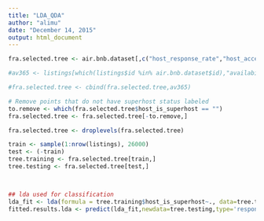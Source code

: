 ```yaml
---
title: "LDA_QDA"
author: "alimu"
date: "December 14, 2015"
output: html_document
---
```

```r

fra.selected.tree <- air.bnb.dataset[,c("host_response_rate","host_acceptance_rate","host_is_superhost","host_identity_verified","accommodates","bathrooms","bedrooms","beds","number_of_reviews","review_scores_rating","review_scores_cleanliness","review_scores_accuracy","review_scores_value","instant_bookable","reviews_per_month","distance_in_meters")]

#av365 <- listings[which(listings$id %in% air.bnb.dataset$id),"availability_365"]

#fra.selected.tree <- cbind(fra.selected.tree,av365)

# Remove points that do not have superhost status labeled
to.remove <- which(fra.selected.tree$host_is_superhost == "")
fra.selected.tree <- fra.selected.tree[-to.remove,]

fra.selected.tree <- droplevels(fra.selected.tree)

train <- sample(1:nrow(listings), 26000) 
test <- (-train)
tree.training <- fra.selected.tree[train,]
tree.testing <- fra.selected.tree[test,]



## lda used for classification
lda_fit <- lda(formula = tree.training$host_is_superhost~., data=tree.training, na.action="na.omit")
fitted.results.lda <- predict(lda_fit,newdata=tree.testing,type='response')
```

